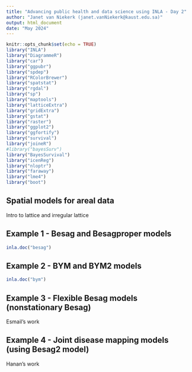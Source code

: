```yaml
---
title: "Advancing public health and data science using INLA - Day 2"
author: "Janet van Niekerk (janet.vanNiekerk@kaust.edu.sa)"
output: html_document
date: "May 2024"
---
```


```r
knitr::opts_chunk$set(echo = TRUE)
library("INLA")
library("DiagrammeR")
library("car")
library("ggpubr")
library("spdep")
library("RColorBrewer")
library("spatstat")
library("rgdal")
library("sp")
library("maptools")
library("latticeExtra")
library("gridExtra")
library("gstat")
library("raster")
library("ggplot2")
library("ggfortify")
library("survival")
library("joineR")
#library("bayesSurv")
library("BayesSurvival")
library("icenReg")
library("nloptr")
library("faraway")
library("lme4")
library("boot")
```

## Spatial models for areal data

Intro to lattice and irregular lattice

## Example 1 - Besag and Besagproper models
```r
inla.doc("besag")
```

## Example 2 - BYM and BYM2 models
```r
inla.doc("bym")
```

## Example 3 - Flexible Besag models (nonstationary Besag)
Esmail's work

## Example 4 - Joint disease mapping models (using Besag2 model)
Hanan's work

